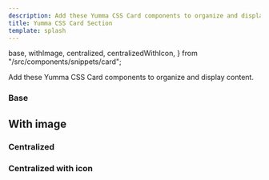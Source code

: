 ```yaml
---
description: Add these Yumma CSS Card components to organize and display content.
title: Yumma CSS Card Section
template: splash
---
```


  base,
  withImage,
  centralized,
  centralizedWithIcon,
} from "/src/components/snippets/card";

Add these Yumma CSS Card components to organize and display content.

### Base

<Preview
  data={base}
  useCenter={true}
  useHeight="260px"
  usePadding
  useTabs
  useVersion="release"
/>

## With image

<Preview
  data={withImage}
  useCenter={true}
  useHeight="420px"
  usePadding
  useTabs
  useVersion="release"
/>

### Centralized

<Preview
  data={centralized}
  useHeight="270px"
  usePadding
  useTabs
  useVersion="release"
/>

### Centralized with icon

<Preview
  data={centralizedWithIcon}
  useHeight="270px"
  usePadding
  useTabs
  useVersion="release"
/>
